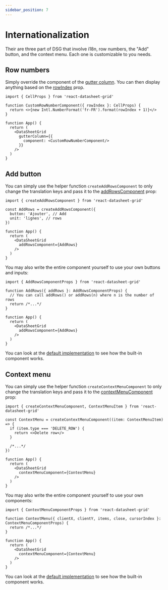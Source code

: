 ```yaml
---
sidebar_position: 7
---
```


# Internationalization

Their are three part of DSG that involve i18n, row numbers, the "Add" button, and the context menu. Each one is
customizable to you needs.

## Row numbers

Simply override the component of the [gutter column](./api-reference/props#guttercolumn).
You can then display anything based on the [rowIndex](./api-reference/cell-components#rowindex) prop.

```tsx
import { CellProps } from 'react-datasheet-grid'

function CustomRowNumberComponent({ rowIndex }: CellProps) {
  return <>{new Intl.NumberFormat('fr-FR').format(rowIndex + 1)}</>
}

function App() {
  return (
    <DataSheetGrid
      gutterColumn={{
        component: <CustomRowNumberComponent/>
      }}
    />
  )
}
```

## Add button
You can simply use the helper function `createAddRowsComponent` to only change the translation keys and pass it to the [addRowsComponent](./api-reference/props#addrowscomponent) prop:

```tsx
import { createAddRowsComponent } from 'react-datasheet-grid'

const AddRows = createAddRowsComponent({
  button: 'Ajouter', // Add
  unit: 'lignes', // rows
})

function App() {
  return (
    <DataSheetGrid
      addRowsComponent={AddRows}
    />
  )
}
```

You may also write the entire component yourself to use your own buttons and inputs:

```tsx
import { AddRowsComponentProps } from 'react-datasheet-grid'

function AddRows({ addRows }: AddRowsComponentProps) {
  // You can call addRows() or addRows(n) where n is the number of rows
  return /*...*/
}

function App() {
  return (
    <DataSheetGrid
      addRowsComponent={AddRows}
    />
  )
}
```

You can look at the [default implementation](https://github.com/nick-keller/react-datasheet-grid/blob/master/src/components/AddRows.tsx)
to see how the built-in component works.

## Context menu
You can simply use the helper function `createContextMenuComponent` to only change the translation keys and pass it to the [contextMenuComponent](./api-reference/props#contextmenucomponent) prop:

```tsx
import { createContextMenuComponent, ContextMenuItem } from 'react-datasheet-grid'

const ContextMenu = createContextMenuComponent((item: ContextMenuItem) => {
  if (item.type === 'DELETE_ROW') {
    return <>Delete row</>
  }
  
  /*...*/
})

function App() {
  return (
    <DataSheetGrid
      contextMenuComponent={ContextMenu}
    />
  )
}
```

You may also write the entire component yourself to use your own components:

```tsx
import { ContextMenuComponentProps } from 'react-datasheet-grid'

function ContextMenu({ clientX, clientY, items, close, cursorIndex }: ContextMenuComponentProps) {
  return /*...*/
}

function App() {
  return (
    <DataSheetGrid
      contextMenuComponent={ContextMenu}
    />
  )
}
```

You can look at the [default implementation](https://github.com/nick-keller/react-datasheet-grid/blob/master/src/components/AddRows.tsx)
to see how the built-in component works.